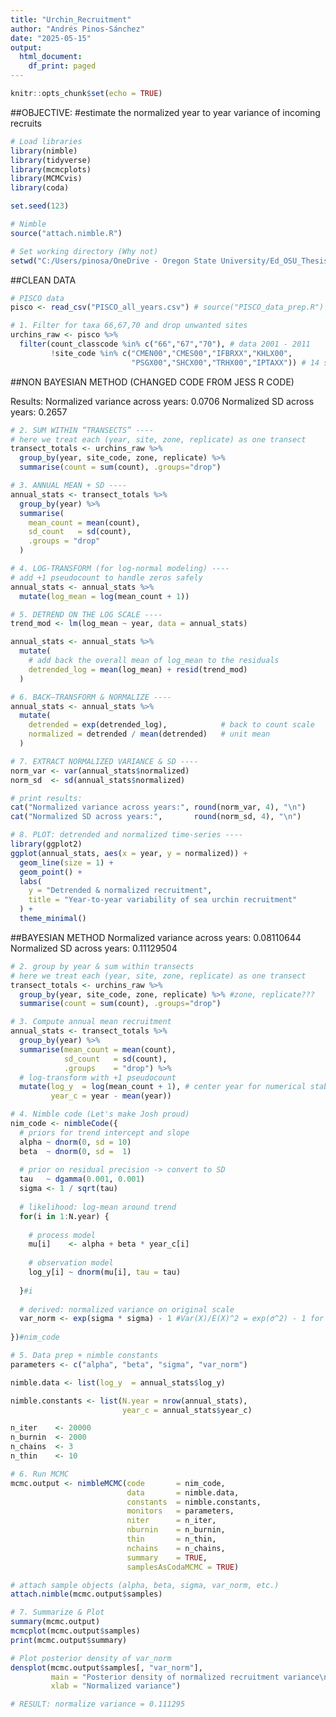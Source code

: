 ```yaml
---
title: "Urchin_Recruitment"
author: "Andrés Pinos-Sánchez"
date: "2025-05-15"
output:
  html_document:
    df_print: paged
---
```


```r
knitr::opts_chunk$set(echo = TRUE)
```

##OBJECTIVE:
#estimate the normalized year to year variance of incoming recruits

```r
# Load libraries
library(nimble)
library(tidyverse)
library(mcmcplots)
library(MCMCvis)
library(coda)

set.seed(123)

# Nimble
source("attach.nimble.R")

# Set working directory (Why not)
setwd("C:/Users/pinosa/OneDrive - Oregon State University/Ed_OSU_Thesis_GradSchool/OR_Trophic_Model/Data/PISCO_Recruitment_Data")

```


##CLEAN DATA
```r
# PISCO data
pisco <- read_csv("PISCO_all_years.csv") # source("PISCO_data_prep.R")

# 1. Filter for taxa 66,67,70 and drop unwanted sites
urchins_raw <- pisco %>%
  filter(count_classcode %in% c("66","67","70"), # data 2001 - 2011
         !site_code %in% c("CMEN00","CMES00","IFBRXX","KHLX00",
                           "PSGX00","SHCX00","TRHX00","IPTAXX")) # 14 sites

```


##NON BAYESIAN METHOD (CHANGED CODE FROM JESS R CODE)

Results:
Normalized variance across years: 0.0706 
Normalized SD across years: 0.2657 
```r
# 2. SUM WITHIN “TRANSECTS” ----
# here we treat each (year, site, zone, replicate) as one transect
transect_totals <- urchins_raw %>%
  group_by(year, site_code, zone, replicate) %>%
  summarise(count = sum(count), .groups="drop")

# 3. ANNUAL MEAN + SD ----
annual_stats <- transect_totals %>%
  group_by(year) %>%
  summarise(
    mean_count = mean(count),
    sd_count   = sd(count),
    .groups = "drop"
  )

# 4. LOG‐TRANSFORM (for log-normal modeling) ----
# add +1 pseudocount to handle zeros safely  
annual_stats <- annual_stats %>%
  mutate(log_mean = log(mean_count + 1))

# 5. DETREND ON THE LOG SCALE ----
trend_mod <- lm(log_mean ~ year, data = annual_stats)

annual_stats <- annual_stats %>%
  mutate(
    # add back the overall mean of log_mean to the residuals
    detrended_log = mean(log_mean) + resid(trend_mod)
  )

# 6. BACK–TRANSFORM & NORMALIZE ----
annual_stats <- annual_stats %>%
  mutate(
    detrended = exp(detrended_log),            # back to count scale
    normalized = detrended / mean(detrended)   # unit mean
  )

# 7. EXTRACT NORMALIZED VARIANCE & SD ----
norm_var <- var(annual_stats$normalized)
norm_sd  <- sd(annual_stats$normalized)

# print results:
cat("Normalized variance across years:", round(norm_var, 4), "\n")
cat("Normalized SD across years:",       round(norm_sd, 4), "\n")

# 8. PLOT: detrended and normalized time‐series ----
library(ggplot2)
ggplot(annual_stats, aes(x = year, y = normalized)) +
  geom_line(size = 1) +
  geom_point() +
  labs(
    y = "Detrended & normalized recruitment",
    title = "Year‐to‐year variability of sea urchin recruitment"
  ) +
  theme_minimal()

```
##BAYESIAN METHOD
Normalized variance across years: 0.08110644
Normalized SD across years: 0.11129504

```r
# 2. group by year & sum within transects
# here we treat each (year, site, zone, replicate) as one transect
transect_totals <- urchins_raw %>%
  group_by(year, site_code, zone, replicate) %>% #zone, replicate???
  summarise(count = sum(count), .groups="drop")

# 3. Compute annual mean recruitment
annual_stats <- transect_totals %>%
  group_by(year) %>%
  summarise(mean_count = mean(count),
            sd_count   = sd(count),
            .groups    = "drop") %>%
  # log‐transform with +1 pseudocount
  mutate(log_y  = log(mean_count + 1), # center year for numerical stability
         year_c = year - mean(year))

# 4. Nimble code (Let's make Josh proud)
nim_code <- nimbleCode({
  # priors for trend intercept and slope
  alpha ~ dnorm(0, sd = 10)
  beta  ~ dnorm(0, sd =  1)
  
  # prior on residual precision -> convert to SD
  tau   ~ dgamma(0.001, 0.001)
  sigma <- 1 / sqrt(tau)
  
  # likelihood: log‐mean around trend
  for(i in 1:N.year) {
    
    # process model
    mu[i]    <- alpha + beta * year_c[i]
    
    # observation model
    log_y[i] ~ dnorm(mu[i], tau = tau)
    
  }#i
  
  # derived: normalized variance on original scale
  var_norm <- exp(sigma * sigma) - 1 #Var(X)/E(X)^2 = exp(σ^2) - 1 for a lognormal
  
})#nim_code

# 5. Data prep + nimble constants
parameters <- c("alpha", "beta", "sigma", "var_norm")

nimble.data <- list(log_y  = annual_stats$log_y)

nimble.constants <- list(N.year = nrow(annual_stats),
                         year_c = annual_stats$year_c)

n_iter    <- 20000
n_burnin  <- 2000
n_chains  <- 3
n_thin    <- 10

# 6. Run MCMC
mcmc.output <- nimbleMCMC(code       = nim_code,
                          data       = nimble.data,
                          constants  = nimble.constants,
                          monitors   = parameters,
                          niter      = n_iter,
                          nburnin    = n_burnin,
                          thin       = n_thin,
                          nchains    = n_chains,
                          summary    = TRUE,
                          samplesAsCodaMCMC = TRUE)

# attach sample objects (alpha, beta, sigma, var_norm, etc.)
attach.nimble(mcmc.output$samples)

# 7. Summarize & Plot
summary(mcmc.output)
mcmcplot(mcmc.output$samples)
print(mcmc.output$summary)

# Plot posterior density of var_norm
densplot(mcmc.output$samples[, "var_norm"],
         main = "Posterior density of normalized recruitment variance\n(exp(σ²) - 1)",
         xlab = "Normalized variance")

# RESULT: normalize variance = 0.111295
```



